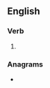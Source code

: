 ==English==

===Verb===
{{head|en|verb form}}

# {{present participle of|exile|lang=en|nocat=1}}

===Anagrams===
* {{anagrams|en|a=egiilnx|elixing}}